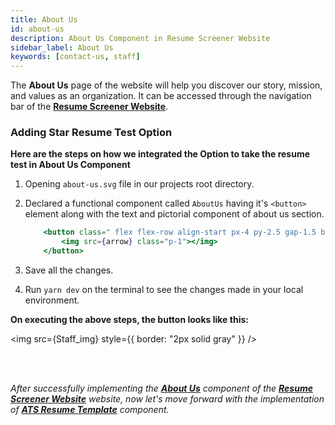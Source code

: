 ```yaml
---
title: About Us
id: about-us
description: About Us Component in Resume Screener Website
sidebar_label: About Us
keywords: [contact-us, staff]
---
```


The **About Us** page of the website will help you discover our story, mission, and values as an organization. It can be accessed through the navigation bar of the [**Resume Screener Website**](https://rs.tcetmumbai.in/).

### Adding Star Resume Test Option

**Here are the steps on how we integrated the Option to take the resume test in About Us Component**

1. Opening `about-us.svg` file in our projects root directory.

2. Declared a functional component called `AboutUs` having it's `<button>` element along with the text and pictorial component of about us section.

    ```jsx title="about-us.svg"
        <button class=" flex flex-row align-start px-4 py-2.5 gap-1.5 bg-[#6938EF] hover:bg-[#3708b7] transition-colors text-[#FFFFFF] rounded">Start Resume Test
            <img src={arrow} class="p-1"></img>
        </button>
    ```
3. Save all the changes.

4. Run `yarn dev` on the terminal to see the changes made in your local environment. 

**On executing the above steps, the button looks like this:**


<img src={Staff_img} style={{ border: "2px solid gray" }} />

<br />
<br />

_After successfully implementing the **[About Us](about-us)** component of the **[Resume Screener Website](https://rs.tcetmumbai.in/)** website, now let's move forward with the implementation of **[ATS Resume Template](ats-resume-template)** component._

